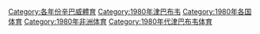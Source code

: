 [[Category:各年份辛巴威體育|Category:各年份辛巴威體育]]
[[Category:1980年津巴布韦|Category:1980年津巴布韦]]
[[Category:1980年各国体育|Category:1980年各国体育]]
[[Category:1980年非洲体育|Category:1980年非洲体育]]
[[Category:1980年代津巴布韦体育|Category:1980年代津巴布韦体育]]